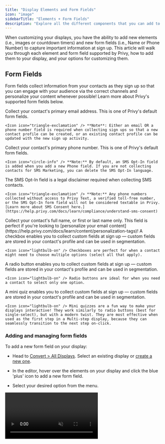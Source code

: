 ```yaml
---
title: "Display Elements and Form Fields"
icon: "image"
sidebarTitle: "Elements + Form Fields"
description: "Explore all the different components that you can add to customize your displays."
---
```


When customizing your displays, you have the ability to add new elements (i.e., images or countdown timers) and new form fields (i.e., Name or Phone Number) to capture important information at sign up. This article will walk you through each element and form field supported by Privy, how to add them to your display, and your options for customizing them.

## Form Fields

Form fields collect information from your contacts as they sign up so that you can engage with your audience via the correct channels and personalize your content whenever possible! Learn more about Privy's supported form fields below.

<AccordionGroup>
  <Accordion title="Email" defaultOpen={false}>
    Collect your contact's primary email address. This is one of Privy's default form fields.



    <Icon icon="triangle-exclamation" /> **Note**: Either an email OR a phone number field is required when collecting sign ups so that a new contact profile can be created, or an existing contact profile can be updated with the new sign up activity.
  </Accordion>

  <Accordion title="Phone" defaultOpen={false}>
    Collect your contact's primary phone number. This is one of Privy's default form fields.



    <Icon icon="circle-info" /> **Note:** By default, an SMS Opt-In field is added when you add a new Phone field. If you are not collecting contacts for SMS Marketing, you can delete the SMS Opt-In language.
  </Accordion>

  <Accordion title="SMS Opt-In" defaultOpen={false}>
    The SMS Opt-In field is a legal disclaimer required when collecting SMS contacts.



    <Icon icon="triangle-exclamation" /> **Note:** Any phone numbers collected without access to Privy Text, a verified toll-free number, or the SMS Opt-In form field will not be considered textable in Privy. [Learn more about SMS Consent here.](https://help.privy.com/docs/learn/compliance/understand-sms-consent)
  </Accordion>

  <Accordion title="Name" defaultOpen={false}>
    Collect your contact's full name, or first or last name only. This field is perfect if you're looking to [personalize your email content](https://help.privy.com/docs/learn/content/personalization-tags)!
  </Accordion>

  <Accordion title="Checkbox" defaultOpen={false}>
    A checkbox enables you to collect custom fields at sign up — custom fields are stored in your contact's profile and can be used in segmentation.&#x20;



    <Icon icon="lightbulb-on" /> Checkboxes are perfect for when a contact might need to choose multiple options (select all that apply).
  </Accordion>

  <Accordion title="Radio Button" defaultOpen={false}>
    A radio button enables you to collect custom fields at sign up — custom fields are stored in your contact's profile and can be used in segmentation.&#x20;



    <Icon icon="lightbulb-on" /> Radio buttons are ideal for when you need a contact to select only one option.
  </Accordion>

  <Accordion title="Mini Quiz" defaultOpen={false}>
    A mini quiz enables you to collect custom fields at sign up — custom fields are stored in your contact's profile and can be used in segmentation.



    <Icon icon="lightbulb-on" /> Mini quizzes are a fun way to make your displays interactive! They work similarly to radio buttons (best for single-select), but with a modern twist. They are most effective when used as the first step in a Multi-step display, because they can seamlessly transition to the next step on-click.
  </Accordion>
</AccordionGroup>

### Adding and managing form fields

To add a new form field on your display:

* Head to [Convert > All Displays](https://dashboard.privy.com/displays). Select an existing display or [create a new one](https://help.privy.com/docs/learn/displays/create-a-display).

* In the editor, hover over the elements on your display and click the blue 'plus' icon to add a new form field.

* Select your desired option from the menu.&#x20;

<video autoPlay muted loop playsInline className="add-form-field-video" src="/images/displays/add-and-manage-form-field.mp4" />

<Tip>
  Once you've added a new form field, you can head to the **Style** settings on the right and select **Match Styles** to quickly copy the same appearance as your existing form fields!
</Tip>

To move your form field, simply drag and drop it around your display. To delete a form field, click directly on the desired field(s) and click the delete icon.

### Customizing form fields

To customize a form field's settings and appearance, click directly on the form field you want to edit. Its settings will open up on the right:

<video autoPlay muted loop playsInline className="customize-form-field-video" src="/images/displays/form-field-settings.mp4" />

* **Form field settings:** this will appear as the name of the form field you selected (i.e., Email or Mini Quiz). Choose whether or not this field is required and how it maps to your contact's profile.

* **Style:** customize your field's border, fill color, sizing, and spacing.

* **Text:** customize your placeholder text, font, size, color, and alignment.

* **Block:** customize the padding/spacing between your form field and other elements.

## Elements

Elements allow you to customize your display's appearance to communicate clearly with your visitors and encourage them to take action. They can greatly influence how your traffic responds when they see your display. Below are the elements supported by Privy today. *Click on an element to jump ahead to its section in the article.*

<AccordionGroup>
  <Accordion title="Text" defaultOpen={false}>
    Add a text box to your display to add an eye-catching header, communicate an incentive, and set expectations for what people are signing up for.
  </Accordion>

  <Accordion title="Image" defaultOpen={false}>
    Add an image to the body of your display. Rather than a background image or layout image, this picture would appear in-line with other text and form fields.



    <Icon icon="lightbulb-on" /> This is a great way to showcase your business' logo!
  </Accordion>

  <Accordion title="Button" defaultOpen={false}>
    Add a call-to-action to your display. By default, our templates will include a button under your form field(s).&#x20;



    <Icon icon="lightbulb-on" /> You might find it useful to add a "Keep Shopping" button on your display's Thank You Page to close the display after someone signs up.
  </Accordion>

  <Accordion title="Product" defaultOpen={false}>
    Shopify and Shopify Plus accounts can add a Product block to their display. [Learn more about Product blocks here.](https://help.privy.com/docs/learn/content/product-blocks#product-blocks-in-displays)



    <Icon icon="lightbulb-on" /> These are effective to use on cross sell displays, or on your Thank You Page if you'd like to direct shoppers to add a specific item to cart.
  </Accordion>

  <Accordion title="Countdown" defaultOpen={false}>
    Drive urgency by adding a countdown timer to your display. [Learn more about customizing countdown timers here.](https://help.privy.com/docs/learn/content/countdown-timers#add-a-countdown-timer-to-a-display)



    <Icon icon="lightbulb-on" /> Countdowns are great to use leading up to big sales, product launches, or special announcements.
  </Accordion>

  <Accordion title="Line" defaultOpen={false}>
    Add a line to your display to break up your content. Customize the color, line thickness, and make it solid, dashed, or dotted!
  </Accordion>

  <Accordion title="Spacer" defaultOpen={false}>
    Use a spacer in your display to quickly and easily add a little breathing room between your elements.
  </Accordion>
</AccordionGroup>

### Adding and managing elements

To add a new element on your display:

* Head to [Convert > All Displays](https://dashboard.privy.com/displays). Select an existing display or [create a new one](https://help.privy.com/docs/learn/displays/create-a-display).

* In the editor, hover over the elements on your display and click the blue 'plus' icon to add a new element.

* Select your desired option from the menu.&#x20;

<video autoPlay muted loop playsInline className="add-new-element-video" src="/images/displays/add-element-move-element.mp4" />

To move your element, simply drag and drop it around your display. To delete an element, click directly on it and click the delete icon.

### Customizing elements

To customize an element, click directly on the element you want to edit. Its settings will open up on the right:

<video autoPlay muted loop playsInline className="customize-element-video" src="/images/displays/customize-elements.mp4" />

* **Element settings:** this will appear as the name of the element you selected (i.e., Button or Text). Customize any actions or settings shown here.

* **Style:** customize your element's border, fill color, sizing, and spacing if applicable.

* **Text:** customize your element's text, font, size, color, and alignment.

* **Block:** customize the padding/spacing surrounding your element.
